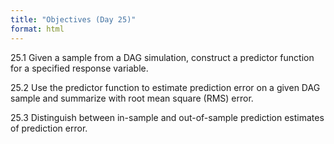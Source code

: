 ```yaml
---
title: "Objectives (Day 25)"
format: html
---
```


25.1 Given a sample from a  DAG simulation, construct a predictor function for a specified response variable.

25.2 Use the predictor function to estimate prediction error on a given DAG sample and summarize with root mean square (RMS) error.

25.3 Distinguish between in-sample and out-of-sample prediction estimates of prediction error. 
